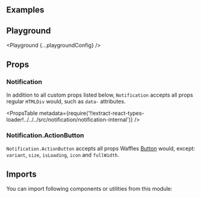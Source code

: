 


<Layout title="Notification" description="🚧 This page is under construction">

## Examples

<Example title="Basic usage" path="notification/basic-usage">
  <BasicUsage />
</Example>

<Example title="Variants" path="notification/variants">
  <Variants />
</Example>

<Example title="Banner" path="notification/banner">
  <Banner />
</Example>

<Example title="Closable" path="notification/closable">
  <Closable />
</Example>

<Example title="With custom action" path="notification/with-action">
  <WithAction />
</Example>

<Example title="Inverted" path="notification/inverted" darkPreview>
  <Inverted />
</Example>

## Playground

<Playground {...playgroundConfig} />

## Props

### Notification

In addition to all custom props listed below, `Notification` accepts all props regular `HTMLDiv` would, such as `data-` attributes.

<PropsTable
  metadata={require('!!extract-react-types-loader!../../../src/notification/notification-internal')}
/>

### Notification.ActionButton

`Notification.ActionButton` accepts all props Waffles [Button](/components/button/#props) would, except: `variant`, `size`, `isLoading`, `icon` and `fullWidth`.

## Imports

You can import following components or utilities from this module:

<Imports module={NotificationExports} path="@datacamp/waffles/notification" />

</Layout>
